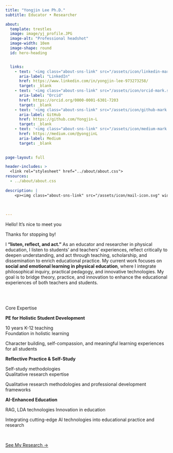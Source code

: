 ```yaml
---
title: "Yongjin Lee Ph.D."
subtitle: Educator • Researcher 

about:
  template: trestles
  image: image/yj_profile.JPG
  image-alt: "Professional headshot"
  image-width: 10em
  image-shape: round
  id: hero-heading


  links:
    - text: '<img class="about-sns-link" src="/assets/icon/linkedin-mark.svg" width="16" height="16" alt="LinkedIn" />'
      aria-label: "LinkedIn"
      href: https://www.linkedin.com/in/yongjin-lee-973273258/
      target: _blank
    - text: '<img class="about-sns-link" src="/assets/icon/orcid-mark.svg" width="16" height="16" alt="Orcid" />'
      aria-label: "Orcid"
      href: https://orcid.org/0000-0001-6301-7203
      target: _blank
    - text: '<img class="about-sns-link" src="/assets/icon/github-mark.svg" width="16" height="16" alt="GitHub" />'
      aria-label: GitHub
      href: https://github.com/Yongjin-L
      target: _blank
    - text: '<img class="about-sns-link" src="/assets/icon/medium-mark.svg" width="16" height="16" alt="Medium" />'
      href: https://medium.com/@yongjinL
      aria-label: Medium
      target: _blank
      

page-layout: full

header-includes: >
  <link rel="stylesheet" href="../about/about.css">
resources:
  - ../about/about.css   
  
description: |
    <p><img class="about-sns-link" src="/assets/icon/mail-icon.svg" width="16" height="16" alt="Email" /> <b>y_lee10@uncg.edu</b></p>
 
      
      
---
```



::: {#hero-heading}
<div class="h1">Hello! It’s nice to meet you</div>

Thanks for stopping by!

I **“listen, reflect, and act.”** As an educator and researcher in physical education, I listen to students’ and teachers’ experiences, reflect critically to deepen understanding, and act through teaching, scholarship, and dissemination to enrich educational practice.
My current work focuses on **social and emotional learning in physical education**, where I integrate philosophical inquiry, practical pedagogy, and innovative technologies. My goal is to bridge theory, practice, and innovation to enhance the educational experiences of both teachers and students. 

<!--링크 필요시, [publications](/publication).-->

:::

<br><br>

<div class="h2">Core Expertise</div>



<!--<img src="image/research_interest.png" alt="Research interest" 
     style="width:20em; display:block; margin:0 auto;">-->

::: {.grid}

::: {.g-col-12 .g-col-lg-4 #about-me-1}

**PE for Holistic Student Development**

10 years K-12 teaching  
Foundation in holistic learning

Character building, self-compassion, and meaningful learning experiences for all students

:::

::: {.g-col-12 .g-col-lg-4 #about-me-2}

**Reflective Practice & Self-Study**

Self-study methodologies  
Qualitative research expertise

Qualitative research methodologies and professional development frameworks

:::

::: {.g-col-12 .g-col-lg-4 #about-me-3}


**AI-Enhanced Education**

RAG, LDA technologies
Innovation in education

Integrating cutting-edge AI technologies into educational practice and research

:::

:::
<!-- end grid -->

<br>

<div class="btn-container">
  <a href="../research/" class="btn btn-custom">See My Research →</a>
</div>